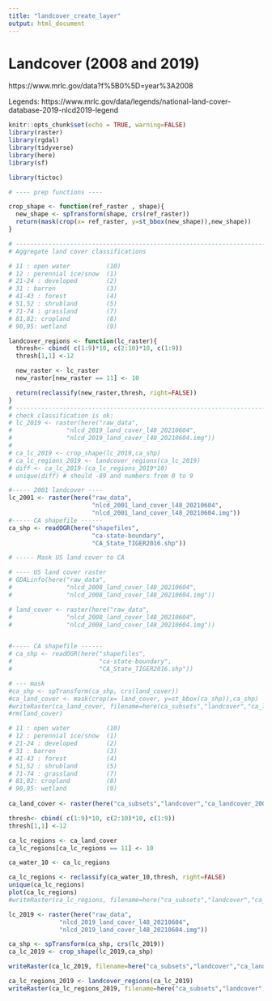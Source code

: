 ```yaml
---
title: "landcover_create_layer"
output: html_document
---
```

# Landcover (2008 and 2019)

https://www.mrlc.gov/data?f%5B0%5D=year%3A2008

Legends:
https://www.mrlc.gov/data/legends/national-land-cover-database-2019-nlcd2019-legend

```r
knitr::opts_chunk$set(echo = TRUE, warning=FALSE)
library(raster)
library(rgdal)
library(tidyverse)
library(here)
library(sf) 

library(tictoc)
```

```r
# ---- prep functions ----

crop_shape <- function(ref_raster , shape){
  new_shape <- spTransform(shape, crs(ref_raster))
  return(mask(crop(x= ref_raster, y=st_bbox(new_shape)),new_shape))
}

# ----------------------------------------------------------------------
# Aggregate land cover classifications

# 11 : open water          (10)
# 12 : perennial ice/snow  (1)
# 21-24 : developed        (2)
# 31 : barren              (3)
# 41-43 : forest           (4)
# 51,52 : shrubland        (5)
# 71-74 : grassland        (7)
# 81,82: cropland          (8)
# 90,95: wetland           (9)

landcover_regions <- function(lc_raster){
  thresh<- cbind( c(1:9)*10, c(2:10)*10, c(1:9)) 
  thresh[1,1] <-12

  new_raster <- lc_raster
  new_raster[new_raster == 11] <- 10

  return(reclassify(new_raster,thresh, right=FALSE))
}
# ----------------------------------------------------------------------
# check classification is ok:
# lc_2019 <- raster(here("raw_data",
#               "nlcd_2019_land_cover_l48_20210604",
#               "nlcd_2019_land_cover_l48_20210604.img"))
# 
# ca_lc_2019 <- crop_shape(lc_2019,ca_shp)
# ca_lc_regions_2019 <- landcover_regions(ca_lc_2019)
# diff <- ca_lc_2019-(ca_lc_regions_2019*10)
# unique(diff) # should -89 and numbers from 0 to 9
```



```r
#----- 2001 landcover ----
lc_2001 <- raster(here("raw_data",
                       "nlcd_2001_land_cover_l48_20210604",
                       "nlcd_2001_land_cover_l48_20210604.img"))
#----- CA shapefile ------
ca_shp <- readOGR(here("shapefiles",
                       "ca-state-boundary",
                       "CA_State_TIGER2016.shp"))


```


```r
# ----- Mask US land cover to CA

# ---- US land cover raster
# GDALinfo(here("raw_data",
#               "nlcd_2008_land_cover_l48_20210604",
#               "nlcd_2008_land_cover_l48_20210604.img"))

# land_cover <- raster(here("raw_data",
#               "nlcd_2008_land_cover_l48_20210604",
#               "nlcd_2008_land_cover_l48_20210604.img"))


#----- CA shapefile ------
# ca_shp <- readOGR(here("shapefiles",
#                        "ca-state-boundary",
#                        "CA_State_TIGER2016.shp"))

# --- mask
#ca_shp <- spTransform(ca_shp, crs(land_cover))
#ca_land_cover <- mask(crop(x= land_cover, y=st_bbox(ca_shp)),ca_shp)
#writeRaster(ca_land_cover, filename=here(ca_subsets","landcover","ca_land_cover_2008.tif")  )
#rm(land_cover)


```


```r
# 11 : open water          (10)
# 12 : perennial ice/snow  (1)
# 21-24 : developed        (2)
# 31 : barren              (3)
# 41-43 : forest           (4)
# 51,52 : shrubland        (5)
# 71-74 : grassland        (7)
# 81,82: cropland          (8)
# 90,95: wetland           (9)
  
ca_land_cover <- raster(here("ca_subsets","landcover","ca_landcover_2008.tif"))

thresh<- cbind( c(1:9)*10, c(2:10)*10, c(1:9)) 
thresh[1,1] <-12

ca_lc_regions <- ca_land_cover
ca_lc_regions[ca_lc_regions == 11] <- 10

ca_water_10 <- ca_lc_regions

ca_lc_regions <- reclassify(ca_water_10,thresh, right=FALSE)
unique(ca_lc_regions)
plot(ca_lc_regions)
#writeRaster(ca_lc_regions, filename=here("ca_subsets","landcover","ca_landcover_regions.tif")  )
```




```r
lc_2019 <- raster(here("raw_data",
              "nlcd_2019_land_cover_l48_20210604",
              "nlcd_2019_land_cover_l48_20210604.img"))

ca_shp <- spTransform(ca_shp, crs(lc_2019))
ca_lc_2019 <- crop_shape(lc_2019,ca_shp)

writeRaster(ca_lc_2019, filename=here("ca_subsets","landcover","ca_landcover_2019.tif"))

ca_lc_regions_2019 <- landcover_regions(ca_lc_2019)
writeRaster(ca_lc_regions_2019, filename=here("ca_subsets","landcover","ca_landcover_regions_2019.tif"))
```

